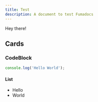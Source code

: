 ```yaml
---
title: Test
description: A document to test Fumadocs
---
```


Hey there!

## Cards

<Cards>
  <Card title="Learn more about Next.js" href="https://nextjs.org/docs" />
  <Card title="Learn more about Fumadocs" href="https://fumadocs.vercel.app" />
</Cards>

### CodeBlock

```js
console.log('Hello World');
```

#### List

- Hello
- World
